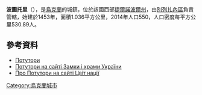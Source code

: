 {{coord|49|24|10|N|24|59|2|E|scale:30000|display=title}}

'''波圖托里'''（{{lang-uk|Потутори}}），是[[烏克蘭|烏克蘭]]的城鎮，位於該國西部[[捷爾諾波爾州|捷爾諾波爾州]]，由[[別列扎內區|別列扎內區]]負責管轄，始建於1453年，面積1.036平方公里，2014年人口550，人口密度每平方公里530.89人。

==參考資料==
* [http://w1.c1.rada.gov.ua/pls/z7503/A005?rdat1=12.01.2018&rf7571=30454 Потутори] {{Wayback|url=http://w1.c1.rada.gov.ua/pls/z7503/A005?rdat1=12.01.2018&rf7571=30454 |date=20180115001724 }}
* [http://www.castles.com.ua/potutory.html Потутори на сайті Замки і храми України] {{Wayback|url=http://www.castles.com.ua/potutory.html |date=20190819205240 }}{{ref-uk}}
* [http://cvit.ber.te.ua/index.php/2009-03-31-07-54-52/2009-03-31-07-58-01/2009-03-31-08-04-59 Про Потутори на сайті Цвіт нації]{{dead link|date=2018年3月 |bot=InternetArchiveBot |fix-attempted=yes }}

{{Ukraine-geo-stub}}
[[Category:烏克蘭城市|Category:烏克蘭城市]]